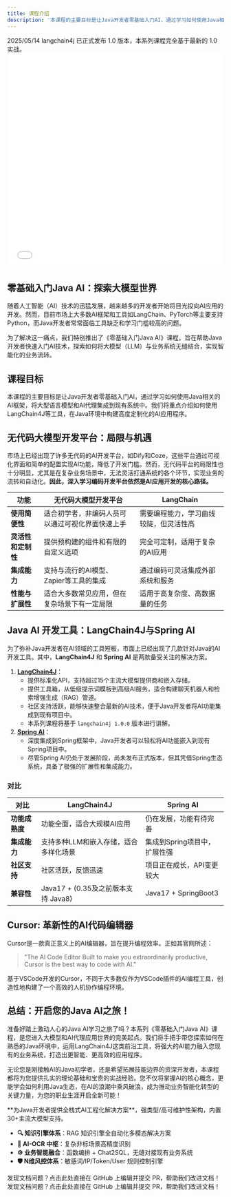 ```yaml
---
title: 课程介绍
description: '本课程的主要目标是让Java开发者零基础入门AI，通过学习如何使用Java相关的AI框架，将大型语言模型和AI代理集成到现有系统中。我们将重点介绍如何使用LangChain4J等工具，在Java环境中构建高度定制化的AI应用程序。'
---
```


<Tip>
2025/05/14 langchain4j 已正式发布 1.0 版本，本系列课程完全基于最新的 1.0 实战。
</Tip>


<iframe src="//player.bilibili.com/player.html?isOutside=true&aid=113286875978382&bvid=BV1Yv21YzEP8&cid=26237537997&p=1" 
  width="100%" height="500px" scrolling="no" border="0" frameborder="no" framespacing="0" allowfullscreen="true"></iframe>


## 零基础入门Java AI：探索大模型世界
随着人工智能（AI）技术的迅猛发展，越来越多的开发者开始将目光投向AI应用的开发。然而，目前市场上大多数AI框架和工具如LangChain、PyTorch等主要支持Python，而Java开发者常常面临工具缺乏和学习门槛较高的问题。

为了解决这一痛点，我们特别推出了《零基础入门Java AI》课程，旨在帮助Java开发者快速入门AI技术，探索如何将大模型（LLM）与业务系统无缝结合，实现智能化的业务流转。

## 课程目标
本课程的主要目标是让Java开发者零基础入门AI，通过学习如何使用Java相关的AI框架，将大型语言模型和AI代理集成到现有系统中。我们将重点介绍如何使用LangChain4J等工具，在Java环境中构建高度定制化的AI应用程序。

## 无代码大模型开发平台：局限与机遇
市场上已经出现了许多无代码的AI开发平台，如Dify和Coze，这些平台通过可视化界面和简单的配置实现AI功能，降低了开发门槛。然而，无代码平台的局限性也十分明显，尤其是在复杂业务场景中，无法灵活打通系统的各个环节，实现业务的流转和自动化。**因此，深入学习编码开发平台依然是AI应用开发的核心路径。**

| 功能 | 无代码大模型开发平台 | LangChain |
| --- | --- | --- |
| **使用简便性** | 适合初学者，非编码人员可以通过可视化界面快速上手 | 需要编程能力，学习曲线较陡，但灵活性高 |
| **灵活性和定制性** | 提供预构建的组件和有限的自定义选项 | 完全可定制，适用于复杂的AI应用 |
| **集成能力** | 支持与流行的AI模型、Zapier等工具的集成 | 通过编码可灵活集成外部系统和服务 |
| **性能与扩展性** | 适合大多数常见应用，但在复杂场景下有一定局限 | 适用于高复杂度、高数据量的任务 |



## Java AI 开发工具：LangChain4J与Spring AI

为了弥补Java开发者在AI领域的工具短板，市面上已经出现了几款针对Java的AI开发工具。其中，**LangChain4J** 和 **Spring AI** 是两款备受关注的解决方案。

1. **[LangChain4J](https://github.com/langchain4j/langchain4j)**：
    - 提供标准化API，支持超过15个主流大模型提供商和嵌入存储。
    - 提供工具箱，从低级提示词模板到高级AI服务，适合构建聊天机器人和检索增强生成（RAG）管道。
    - 社区支持活跃，能够快速整合最新的AI技术，便于Java开发者将AI功能集成到现有项目中。
    - 本系列课程将基于 `langchain4j 1.0.0` 版本进行讲解。
2. **[Spring AI](https://github.com/spring-projects/spring-ai)**：
    - 深度集成到Spring框架中，Java开发者可以轻松将AI功能嵌入到现有Spring项目中。
    - 尽管Spring AI仍处于发展阶段，尚未发布正式版本，但其凭借Spring生态系统，具备了极强的扩展性和集成能力。

### 对比

| 对比 | LangChain4J | Spring AI |
| --- | --- | --- |
| **功能成熟度** | 功能全面，适合大规模AI应用 | 仍在发展，功能有待完善 |
| **集成能力** | 支持多种LLM和嵌入存储，适合多样化场景 | 集成到Spring项目中，扩展性强 |
| **社区支持** | 社区活跃，反馈迅速 | 项目正在成长，API变更较大 |
| **兼容性** | Java17 + (0.35及之前版本支持 Java8) | Java17 + SpringBoot3 |


## Cursor: 革新性的AI代码编辑器

Cursor是一款真正意义上的AI编辑器，旨在提升编程效率。正如其官网所述：

> "The AI Code Editor Built to make you extraordinarily productive, Cursor is the best way to code with AI."

基于VSCode开发的Cursor，不同于大多数仅作为VSCode插件的AI编程工具，创造性地构建了一个高效的人机协作编程环境。


## 总结：开启您的Java AI之旅！

准备好踏上激动人心的Java AI学习之旅了吗？本系列《零基础入门Java AI》课程，是您进入大模型和AI代理应用世界的完美起点。我们将手把手带您探索如何在熟悉的Java环境中，运用LangChain4J这类前沿工具，将强大的AI能力融入您现有的业务系统，打造出更智能、更高效的应用程序。

无论您是刚接触AI的Java初学者，还是希望拓展技能边界的资深开发者，本课程都将为您提供扎实的理论基础和宝贵的实战经验。您不仅将掌握AI的核心概念，更能学会如何利用Java生态，在AI的浪潮中乘风破浪，成为推动业务智能化转型的关键力量，为您的职业生涯开启全新可能！

<Card title="PIG AI应用开发平台 | 适合中大型企业构建自主可控的AI中台" icon="link" href="https://ai.pig4cloud.com">
**为Java开发者提供全栈式AI工程化解决方案**，强类型/高可维护性架构，内置30+主流大模型支持。

- **🔍 知识引擎体系**：RAG 知识引擎全自动化多模态解决方案
- **📝 AI-OCR 中枢**：复杂非标场景高精度识别
- **⚙️ 业务智能融合**：函数编排 + Chat2SQL，无缝对接现有业务系统
- **🛡️ N维风控体系**：敏感词/IP/Token/User 规则控制引擎
</Card>

<Card title="文档有误？请协助编辑" icon="pencil" href="https://github.com/javaai-pig4cloud-com/javaai-docs/edit/main/introduction.mdx">
  发现文档问题？点击此处直接在 GitHub 上编辑并提交 PR，帮助我们改进文档！
</Card>

<Card title="文档有误？请协助编辑" icon="pencil" href="https://github.com/javaai-pig4cloud-com/javaai-docs/edit/main/docs/00-introduction.mdx">
  发现文档问题？点击此处直接在 GitHub 上编辑并提交 PR，帮助我们改进文档！
</Card>
